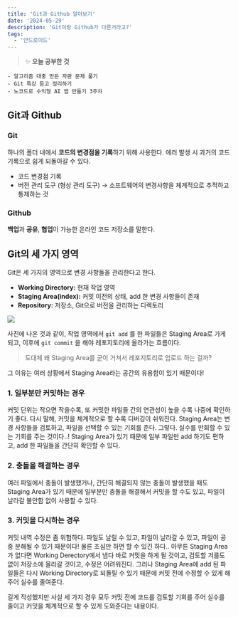 ```yaml
---
title: 'Git과 Github 알아보기'
date: '2024-05-29'
description: 'Git이랑 Github가 다른거라고?'
tags:
  - '안드로이드'
---
```


> ✨ **오늘 공부한 것**
>
```
- 알고리즘 대충 만든 자판 문제 풀기
- Git 특강 듣고 정리하기
- 노코드로 수익형 AI 앱 만들기 3주차
```
>

## Git과 Github

### Git

하나의 폴더 내에서 **코드의 변경점을 기록**하기 위해 사용한다. 에러 발생 시 과거의 코드 기록으로 쉽게 되돌아갈 수 있다.

- 코드 변경점 기록
- 버전 관리 도구 (형상 관리 도구)
  → 소프트웨어의 변경사항을 체계적으로 추적하고 통제하는 것

### Github

**백업**과 **공유**, **협업**이 가능한 온라인 코드 저장소를 말한다.

## Git의 세 가지 영역

Git은 세 가지의 영역으로 변경 사항들을 관리한다고 한다.

- **Working Directory:** 현재 작업 영역
- **Staging Area(index):** 커밋 이전의 상태, add 한 변경 사항들이 존재
- **Repository:** 저장소, Git으로 버전을 관리하는 디렉토리

![](/posts/etc/today-i-learned/2024-05-29.png)

사진에 나온 것과 같이, 작업 영역에서 `git add` 를 한 파일들은 Staging Area로 가게 되고, 이후에 `git commit` 을 해야 레포지토리에 올라가는 흐름이다. 

> 도대체 왜 Staging Area를 굳이 거쳐서 레포지토리로 업로드 하는 걸까?

그 이유는 여러 상황에서 Staging Area라는 공간의 유용함이 있기 때문이다!

### 1. 일부분만 커밋하는 경우

커밋 단위는 작으면 작을수록, 또 커밋한 파일들 간의 연관성이 높을 수록 나중에 확인하기 좋다. 다시 말해, 커밋을 체계적으로 할 수록 디버깅이 쉬워진다. Staging Area는 변경 사항들을 검토하고, 파일을 선택할 수 있는 기회를 준다. 그렇다. 실수를 만회할 수 있는 기회를 주는 것이다..! Staging Area가 있기 때문에 일부 파일만 add 하기도 편하고, add 한 파일들을 간단히 확인할 수 있다.

### 2. 충돌을 해결하는 경우

여러 파일에서 충돌이 발생했거나, 간단히 해결되지 않는 충돌이 발생했을 때도 Staging Area가 있기 때문에 일부분만 충돌을 해결해서 커밋을 할 수도 있고, 파일이 날라갈 불안함 없이 사용할 수 있다.

### 3. 커밋을 다시하는 경우

커밋 내역 수정은 좀 위험하다. 파일도 날릴 수 있고, 파일이 날라갈 수 있고, 파일이 공중 분해될 수 있기 때문이다! 물론 조심만 하면 할 수 있긴 하다.. 아무튼 Staging Area가 없다면 Working Derectory에서 냅다 바로 커밋을 하게 될 것이고, 검토할 겨를도 없이 저장소에 올라갈 것이고, 수정은 어려워진다. 그러나 Staging Area에 add 된 파일들은 다시 Working Directory로 되돌릴 수 있기 때문에 커밋 전에 수정할 수 있게 해주어 실수를 줄여준다.

길게 작성했지만 사실 세 가지 경우 모두 커밋 전에 코드를 검토할 기회를 주어 실수를 줄이고 커밋을 체계적으로 할 수 있게 도와준다는 내용이다. 
